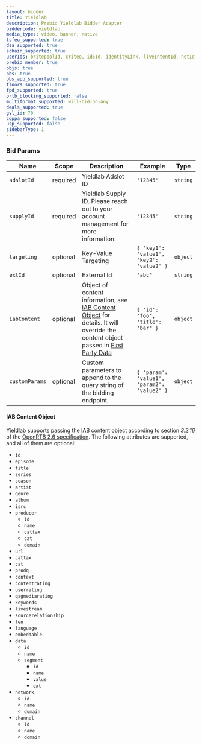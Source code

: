 ```yaml
---
layout: bidder
title: Yieldlab
description: Prebid Yieldlab Bidder Adapter
biddercode: yieldlab
media_types: video, banner, native
tcfeu_supported: true
dsa_supported: true
schain_supported: true
userIds: britepoolId, criteo, id5Id, identityLink, liveIntentId, netId, parrableId, pubCommonId, unifiedId
prebid_member: true
pbjs: true
pbs: true
pbs_app_supported: true
floors_supported: true
fpd_supported: true
ortb_blocking_supported: false
multiformat_supported: will-bid-on-any
deals_supported: true
gvl_id: 70
coppa_supported: false
usp_supported: false
sidebarType: 1
---
```




### Bid Params


| Name           | Scope    | Description                                                                                                                                                                                                  | Example                                     | Type     |
|----------------|----------|--------------------------------------------------------------------------------------------------------------------------------------------------------------------------------------------------------------|---------------------------------------------|----------|
| `adslotId`     | required | Yieldlab Adslot ID                                                                                                                                                                                           | `'12345'`                                   | `string` |
| `supplyId`     | required | Yieldlab Supply ID. Please reach out to your account management for more information.                                                                                                                        | `'12345'`                                   | `string` |
| `targeting`    | optional | Key-Value Targeting                                                                                                                                                                                          | `{ 'key1': 'value1', 'key2': 'value2' }`    | `object` |
| `extId`        | optional | External Id                                                                                                                                                                                                  | `'abc'`                                     | `string` |
| `iabContent`   | optional | Object of content information, see [IAB Content Object](#iab_content) for details. It will override the content object passed in [First Party Data](https://docs.prebid.org/features/firstPartyData.html)    | `{ 'id': 'foo', 'title': 'bar' }`           | `object` |
| `customParams` | optional | Custom parameters to append to the query string of the bidding endpoint.                                                                                                                                     | `{ 'param': 'value1', 'param2': 'value2' }` | `object` |



#### IAB Content Object

Yieldlab supports passing the IAB content object according to section *3.2.16*
of the [OpenRTB 2.6 specification][openrtb-spec]. The following attributes are
supported, and all of them are optional:

* `id`
* `episode`
* `title`
* `series`
* `season`
* `artist`
* `genre`
* `album`
* `isrc`
* `producer`
  * `id`
  * `name`
  * `cattax`
  * `cat`
  * `domain`
* `url`
* `cattax`
* `cat`
* `prodq`
* `context`
* `contentrating`
* `userrating`
* `qagmediarating`
* `keywords`
* `livestream`
* `sourcerelationship`
* `len`
* `language`
* `embeddable`
* `data`
  * `id`
  * `name`
  * `segment`
    * `id`
    * `name`
    * `value`
    * `ext`
* `network`
  * `id`
  * `name`
  * `domain`
* `channel`
  * `id`
  * `name`
  * `domain`

[openrtb-spec]: https://iabtechlab.com/wp-content/uploads/2022/04/OpenRTB-2-6_FINAL.pdf
